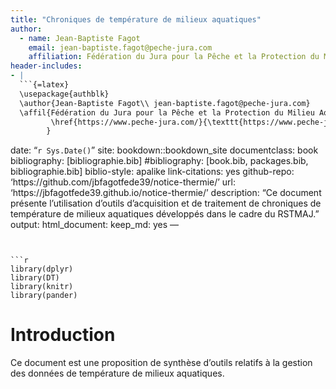 ```yaml
--- 
title: "Chroniques de température de milieux aquatiques"
author: 
  - name: Jean-Baptiste Fagot
    email: jean-baptiste.fagot@peche-jura.com
    affiliation: Fédération du Jura pour la Pêche et la Protection du Milieu Aquatique
header-includes:
- |
  ```{=latex}
  \usepackage{authblk}
  \author{Jean-Baptiste Fagot\\ jean-baptiste.fagot@peche-jura.com}
  \affil{Fédération du Jura pour la Pêche et la Protection du Milieu Aquatique \\
         \href{https://www.peche-jura.com/}{\texttt{https://www.peche-jura.com/}} 
        }
  ```
date: "`r Sys.Date()`"
site: bookdown::bookdown_site
documentclass: book
bibliography: [bibliographie.bib]
#bibliography: [book.bib, packages.bib, bibliographie.bib]
biblio-style: apalike
link-citations: yes
github-repo: 'https://github.com/jbfagotfede39/notice-thermie/'
url: 'https://jbfagotfede39.github.io/notice-thermie/'
description: "Ce document présente l'utilisation d'outils d'acquisition et de traitement de chroniques de température de milieux aquatiques développés dans le cadre du RSTMAJ."
output: 
  html_document: 
    keep_md: yes
---
```


```r
library(dplyr)
library(DT)
library(knitr)
library(pander)
```

# Introduction {-}

Ce document est une proposition de synthèse d'outils relatifs à la gestion des données de température de milieux aquatiques.
